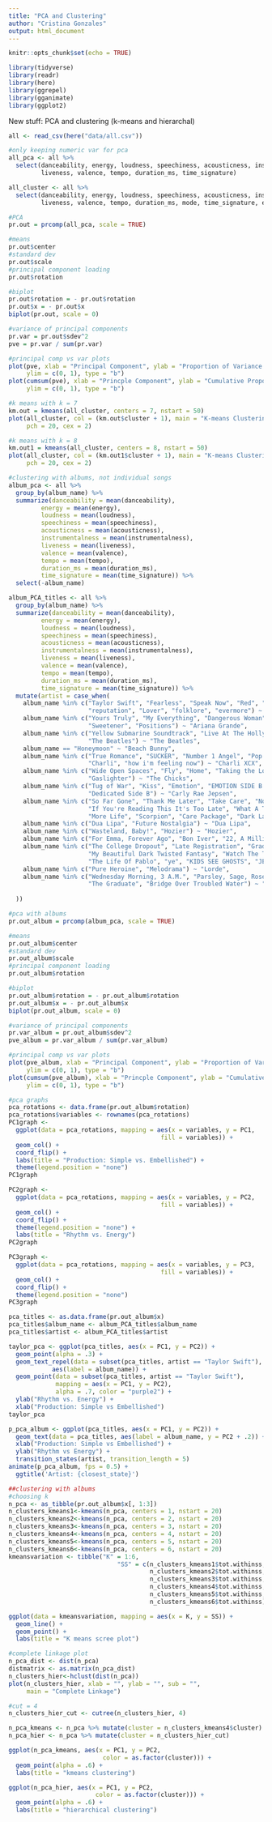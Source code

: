 ```yaml
---
title: "PCA and Clustering"
author: "Cristina Gonzales"
output: html_document
---
```


```r
knitr::opts_chunk$set(echo = TRUE)
```

```r
library(tidyverse)
library(readr)
library(here)
library(ggrepel)
library(gganimate)
library(ggplot2)
```

New stuff: PCA and clustering (k-means and hierarchal)

```r
all <- read_csv(here("data/all.csv")) 

#only keeping numeric var for pca
all_pca <- all %>%
  select(danceability, energy, loudness, speechiness, acousticness, instrumentalness,
         liveness, valence, tempo, duration_ms, time_signature)

all_cluster <- all %>%
  select(danceability, energy, loudness, speechiness, acousticness, instrumentalness,
         liveness, valence, tempo, duration_ms, mode, time_signature, explicit)
```

```r
#PCA
pr.out = prcomp(all_pca, scale = TRUE)

#means
pr.out$center
#standard dev
pr.out$scale
#principal component loading
pr.out$rotation

#biplot
pr.out$rotation = - pr.out$rotation
pr.out$x = - pr.out$x
biplot(pr.out, scale = 0)

#variance of principal components
pr.var = pr.out$sdev^2
pve = pr.var / sum(pr.var)

#principal comp vs var plots
plot(pve, xlab = "Principal Component", ylab = "Proportion of Variance Explained",
     ylim = c(0, 1), type = "b")
plot(cumsum(pve), xlab = "Princple Component", ylab = "Cumulative Proportion of Variance Explained",
     ylim = c(0, 1), type = "b")
```

```r
#k means with k = 7
km.out = kmeans(all_cluster, centers = 7, nstart = 50)
plot(all_cluster, col = (km.out$cluster + 1), main = "K-means Clustering Results With K=7",
     pch = 20, cex = 2)

#k means with k = 8
km.out1 = kmeans(all_cluster, centers = 8, nstart = 50)
plot(all_cluster, col = (km.out1$cluster + 1), main = "K-means Clustering Results With K=7",
     pch = 20, cex = 2)
```

```r
#clustering with albums, not individual songs
album_pca <- all %>%
  group_by(album_name) %>%
  summarize(danceability = mean(danceability),
         energy = mean(energy),
         loudness = mean(loudness), 
         speechiness = mean(speechiness), 
         acousticness = mean(acousticness), 
         instrumentalness = mean(instrumentalness),
         liveness = mean(liveness), 
         valence = mean(valence), 
         tempo = mean(tempo), 
         duration_ms = mean(duration_ms), 
         time_signature = mean(time_signature)) %>%
  select(-album_name)

album_PCA_titles <- all %>%
  group_by(album_name) %>%
  summarize(danceability = mean(danceability),
         energy = mean(energy),
         loudness = mean(loudness), 
         speechiness = mean(speechiness), 
         acousticness = mean(acousticness), 
         instrumentalness = mean(instrumentalness),
         liveness = mean(liveness), 
         valence = mean(valence), 
         tempo = mean(tempo), 
         duration_ms = mean(duration_ms), 
         time_signature = mean(time_signature)) %>%
  mutate(artist = case_when(
    album_name %in% c("Taylor Swift", "Fearless", "Speak Now", "Red", "1989",
                      "reputation", "Lover", "folklore", "evermore") ~ "Taylor Swift",
    album_name %in% c("Yours Truly", "My Everything", "Dangerous Woman", "thank u, next",
                      "Sweetener", "Positions") ~ "Ariana Grande",
    album_name %in% c("Yellow Submarine Soundtrack", "Live At The Hollywood Bowl", 
                      "The Beatles") ~ "The Beatles",
    album_name == "Honeymoon" ~ "Beach Bunny",
    album_name %in% c("True Romance", "SUCKER", "Number 1 Angel", "Pop 2",
                      "Charli", "how i'm feeling now") ~ "Charli XCX",
    album_name %in% c("Wide Open Spaces", "Fly", "Home", "Taking the Long Way",
                      "Gaslighter") ~ "The Chicks",
    album_name %in% c("Tug of War", "Kiss", "Emotion", "EMOTION SIDE B +", "Dedicated",
                      "Dedicated Side B") ~ "Carly Rae Jepsen",
    album_name %in% c("So Far Gone", "Thank Me Later", "Take Care", "Nothing Was The Same",
                      "If You're Reading This It's Too Late", "What A Time To Be Alive", "Views",
                      "More Life", "Scorpion", "Care Package", "Dark Lane Demo Tapes") ~ "Drake",
    album_name %in% c("Dua Lipa", "Future Nostalgia") ~ "Dua Lipa",
    album_name %in% c("Wasteland, Baby!", "Hozier") ~ "Hozier",
    album_name %in% c("For Emma, Forever Ago", "Bon Iver", "22, A Million", "i,i") ~ "Bon Iver",
    album_name %in% c("The College Dropout", "Late Registration", "Graduation", "808s & Heartbreak",
                      "My Beautiful Dark Twisted Fantasy", "Watch The Throne", "Yeezus",
                      "The Life Of Pablo", "ye", "KIDS SEE GHOSTS", "JESUS IS KING") ~ "Kanye",
    album_name %in% c("Pure Heroine", "Melodrama") ~ "Lorde",
    album_name %in% c("Wednesday Morning, 3 A.M.", "Parsley, Sage, Rosemary And Thyme", "Bookends",
                      "The Graduate", "Bridge Over Troubled Water") ~ "Simon & Garfunkel"
    
  ))

```

```r
#pca with albums
pr.out_album = prcomp(album_pca, scale = TRUE)

#means
pr.out_album$center
#standard dev
pr.out_album$scale
#principal component loading
pr.out_album$rotation

#biplot
pr.out_album$rotation = - pr.out_album$rotation
pr.out_album$x = - pr.out_album$x
biplot(pr.out_album, scale = 0)

#variance of principal components
pr.var_album = pr.out_album$sdev^2
pve_album = pr.var_album / sum(pr.var_album)

#principal comp vs var plots
plot(pve_album, xlab = "Principal Component", ylab = "Proportion of Variance Explained",
     ylim = c(0, 1), type = "b")
plot(cumsum(pve_album), xlab = "Princple Component", ylab = "Cumulative Proportion of Variance Explained",
     ylim = c(0, 1), type = "b")

#pca graphs
pca_rotations <- data.frame(pr.out_album$rotation)
pca_rotations$variables <- rownames(pca_rotations)
PC1graph <- 
  ggplot(data = pca_rotations, mapping = aes(x = variables, y = PC1, 
                                          fill = variables)) +
  geom_col() +
  coord_flip() +
  labs(title = "Production: Simple vs. Embellished") +
  theme(legend.position = "none")
PC1graph

PC2graph <- 
  ggplot(data = pca_rotations, mapping = aes(x = variables, y = PC2, 
                                          fill = variables)) +
  geom_col() +
  coord_flip() +
  theme(legend.position = "none") +
  labs(title = "Rhythm vs. Energy")
PC2graph

PC3graph <- 
  ggplot(data = pca_rotations, mapping = aes(x = variables, y = PC3, 
                                          fill = variables)) +
  geom_col() +
  coord_flip() +
  theme(legend.position = "none")
PC3graph

pca_titles <- as.data.frame(pr.out_album$x)
pca_titles$album_name <- album_PCA_titles$album_name
pca_titles$artist <- album_PCA_titles$artist

taylor_pca <- ggplot(pca_titles, aes(x = PC1, y = PC2)) +
  geom_point(alpha = .3) +
  geom_text_repel(data = subset(pca_titles, artist == "Taylor Swift"),
            aes(label = album_name)) +
  geom_point(data = subset(pca_titles, artist == "Taylor Swift"), 
             mapping = aes(x = PC1, y = PC2),
             alpha = .7, color = "purple2") +
  ylab("Rhythm vs. Energy") +
  xlab("Production: Simple vs Embellished")
taylor_pca

p_pca_album <- ggplot(pca_titles, aes(x = PC1, y = PC2)) +
  geom_text(data = pca_titles, aes(label = album_name, y = PC2 + .2)) +
  xlab("Production: Simple vs Embellished") +
  ylab("Rhythm vs Energy") +
  transition_states(artist, transition_length = 5)
animate(p_pca_album, fps = 0.5) + 
  ggtitle('Artist: {closest_state}')
```

```r
##clustering with albums
#choosing k
n_pca <- as_tibble(pr.out_album$x[, 1:3])
n_clusters_kmeans1<-kmeans(n_pca, centers = 1, nstart = 20)
n_clusters_kmeans2<-kmeans(n_pca, centers = 2, nstart = 20)
n_clusters_kmeans3<-kmeans(n_pca, centers = 3, nstart = 20)
n_clusters_kmeans4<-kmeans(n_pca, centers = 4, nstart = 20)
n_clusters_kmeans5<-kmeans(n_pca, centers = 5, nstart = 20)
n_clusters_kmeans6<-kmeans(n_pca, centers = 6, nstart = 20)
kmeansvariation <- tibble("K" = 1:6,
                              "SS" = c(n_clusters_kmeans1$tot.withinss,
                                       n_clusters_kmeans2$tot.withinss,
                                       n_clusters_kmeans3$tot.withinss,
                                       n_clusters_kmeans4$tot.withinss,
                                       n_clusters_kmeans5$tot.withinss,
                                       n_clusters_kmeans6$tot.withinss))

ggplot(data = kmeansvariation, mapping = aes(x = K, y = SS)) +
  geom_line() +
  geom_point() +
  labs(title = "K means scree plot")

#complete linkage plot
n_pca_dist <- dist(n_pca)
distmatrix <- as.matrix(n_pca_dist)
n_clusters_hier<-hclust(dist(n_pca))
plot(n_clusters_hier, xlab = "", ylab = "", sub = "", 
     main = "Complete Linkage")

#cut = 4
n_clusters_hier_cut <- cutree(n_clusters_hier, 4)

n_pca_kmeans <- n_pca %>% mutate(cluster = n_clusters_kmeans4$cluster)
n_pca_hier <- n_pca %>% mutate(cluster = n_clusters_hier_cut)

ggplot(n_pca_kmeans, aes(x = PC1, y = PC2,
                          color = as.factor(cluster))) + 
  geom_point(alpha = .6) +
  labs(title = "kmeans clustering")

ggplot(n_pca_hier, aes(x = PC1, y = PC2, 
                        color = as.factor(cluster))) +
  geom_point(alpha = .6) +
  labs(title = "hierarchical clustering")
```



